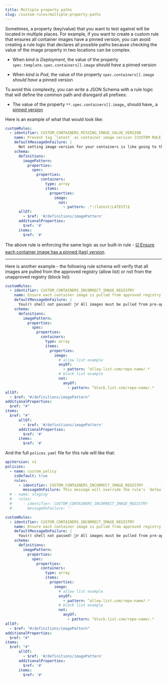 ```yaml
---
title: Multiple property paths
slug: /custom-rules/multiple-property-paths
---
```


Sometimes, a property (key/value) that you want to test against will be located in multiple places. For example, if you want to create a custom rule that ensures all container images have a pinned version, you can avoid creating a rule logic that declares all possible paths because checking the value of the image property in two locations can be complex.&#x20;

- When _kind is Deployment_, the value of the property `spec.template.spec.containers[].image` _should have_ a pinned version

- When _kind is Pod_, the value of the property `spec.containers[].image` _should have_ a pinned version

To avoid this complexity, you can write a JSON Schema with a rule logic that will define the common path and disregard all prefixes:&#x20;

- The value of the property `**.spec.containers[].image`_ should have_ a [pinned version](https://regex101.com/r/su2NXg/1)&#x20;

Here is an example of what that would look like:

```yaml
customRules:
  - identifier: CUSTOM_CONTAINERS_MISSING_IMAGE_VALUE_VERSION
    name: Prevent tag `latest` as container image version [CUSTOM RULE]
    defaultMessageOnFailure: |
      Not setting image version for your containers is like going to the casino 🎰 - you don't know which version you'll get
    schema:
      definitions:
        imagePattern:
          properties:
            spec:
              properties:
                containers:
                  type: array
                  items:
                    properties:
                      image:
                        not:
                          - pattern: .*:(latest|LATEST)$
      allOf:
        - $ref: '#/definitions/imagePattern'
      additionalProperties:
        $ref: '#'
      items:
        $ref: '#'
```
The above rule is enforcing the same logic as our built-in rule - [☑️ Ensure each container image has a pinned (tag) version](/built-in-rules/ensure-image-pinned-version).

---

Here is another example - the following rule schema will verify that all images are pulled from the approved registry (allow list) or not from the unapproved registry (block list):

```yaml
customRules:
  - identifier: CUSTOM_CONTAINERS_INCORRECT_IMAGE_REGISTRY
    name: Ensure each container image is pulled from approved registry [CUSTOM RULE]
    defaultMessageOnFailure: |
      You(r) shell not passed! 🧙‍♂️ All images must be pulled from pre-approved registries 
    schema:
      definitions:
        imagePattern:
          properties:
            spec:
              properties:
                containers:
                  type: array
                  items:
                    properties:
                      image:
                        # allow list example
                        anyOf:
                          - pattern: ^allow.list.com/repo-name/.*
                        # block list example
                        not:
                          anyOf:
                            - pattern: ^block.list.com/repo-name/.*
allOf:
  - $ref: "#/definitions/imagePattern"
additionalProperties:
  $ref: "#"
items:
  $ref: "#"
      allOf:
        - $ref: '#/definitions/imagePattern'
      additionalProperties:
        $ref: '#'
      items:
        $ref: '#'
```
And the full `polices.yaml` file for this rule will like that:

```yaml
apiVersion: v1
policies:
  - name: custom_policy
    isDefault: true
    rules:
      - identifier: CUSTOM_CONTAINERS_INCORRECT_IMAGE_REGISTRY
        messageOnFailure: This message will override the rule's `defaultMessageOnFailure` property
  # - name: staging
  #   rules:
  #     - identifier: CUSTOM_CONTAINERS_INCORRECT_IMAGE_REGISTRY
  #       messageOnFailure: ''

customRules:
  - identifier: CUSTOM_CONTAINERS_INCORRECT_IMAGE_REGISTRY
    name: Ensure each container image is pulled from approved registry [CUSTOM RULE]
    defaultMessageOnFailure: |
      You(r) shell not passed! 🧙‍♂️ All images must be pulled from pre-approved registries 
    schema:
      definitions:
        imagePattern:
          properties:
            spec:
              properties:
                containers:
                  type: array
                  items:
                    properties:
                      image:
                        # allow list example
                        anyOf:
                          - pattern: ^allow.list.com/repo-name/.*
                        # block list example
                        not:
                          anyOf:
                            - pattern: ^block.list.com/repo-name/.*
allOf:
  - $ref: "#/definitions/imagePattern"
additionalProperties:
  $ref: "#"
items:
  $ref: "#"
      allOf:
        - $ref: '#/definitions/imagePattern'
      additionalProperties:
        $ref: '#'
      items:
        $ref: '#'
```
